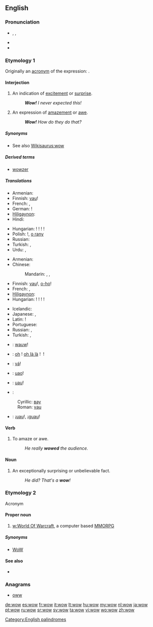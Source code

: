 ==English==

===Pronunciation===
* {{enPR|wou}}, {{IPA|/waʊ/}}, {{SAMPA|/waU/}}
* {{audio|en-us-wow.ogg|Audio (US)}}
* {{rhymes|aʊ}}

===Etymology 1===
Originally an [[acronym]] of the expression: {{term||[[wonder]] [[of]] [[wonders]]}}.

====Interjection====
{{en-intj}}

# An indication of [[excitement]] or [[surprise]].
#: '''''Wow!''' I never expected this!''
# An expression of [[amazement]] or [[awe]].
#: '''''Wow!''' How do they do that?''

=====Synonyms=====
* See also [[Wikisaurus:wow]]

=====Derived terms=====
* [[wowzer]]

=====Translations=====
{{trans-top|excitement}}
* Armenian: {{t|hy|մաման-ծաղկաման|tr=maman-çaġkaman}}
* Finnish: [[vau]]!
* French: {{t+|fr|waouh}},  {{t+|fr|ouah}}
* German: {{t|de|Toll}}!
* [[Hiligaynon]]: {{tø|hil|aba|alt=abá}}
* Hindi: {{t|hi|वाह|tr=vāh|sc=Deva}}
{{trans-mid}}
* Hungarian: {{t|hu|hűha}}! {{t-|hu|tyű}}! {{t-|hu|tyűha}}! {{t|hu|ejha}}!
* Polish: {{t-|pl|wow}}!, [[o rany]]
* Russian: {{t|ru|ух ты|tr=ux ty}}
* Turkish: {{t|tr|vay}}, {{t|tr|vay canına}}
* Urdu: {{t|ur|واہ|tr=vāh|sc=ur-Arab}}, {{t|ur|وا|tr=vā|sc=ur-Arab}}
{{trans-bottom}}

{{trans-top|amazement}}
* Armenian: {{t|hy|մաման-ծաղկաման|tr=maman-çaġkaman}}
* Chinese:
*: Mandarin: {{t-|cmn|哇塞|tr=wāsài|sc=Hani}}, {{t-|cmn|哇|tr=wā|sc=Hani}},  {{t-|cmn|哎呀|tr=āiyā|sc=Hani}}
* Finnish: [[vau]]!, [[o-ho]]!
* French: {{t+|fr|ouah|alt=ouah!}},  {{t+|fr|oh|alt=oh!}}
* [[Hiligaynon]]: {{tø|hil|aba|alt=abá}}
* Hungarian: {{t|hu|hűha}}! {{t-|hu|tyű}}! {{t-|hu|tyűha}}! {{t|hu|ejha}}!
{{trans-mid}}
* Icelandic: {{t-|is|vá}}
* Japanese: {{t|ja|ワウ|tr=wā}},  {{t+|ja|すごい|alt=すごい！|tr=sugoi!}}
* Latin: {{t-|la|hui}}!
* Portuguese: {{t+|pt|uau}}
* Russian: {{t|ru|ого|tr=ogó, ohó}}, {{t|ru|ничего себе|tr=ničevó sebé!|alt=ничего себе!|sc=Cyrl}}
* Turkish: {{t|tr|vay}}, {{t|tr|vay canına}}
{{trans-bottom}}

{{checktrans-top}}
* {{ttbc|nl}}: [[wauw]]!
* {{ttbc|fr}}: [[oh]]&nbsp;! [[oh là là]]&nbsp;! {{t+|fr|ouah}}&nbsp;!
* {{ttbc|is}}: [[vá]]!
* {{ttbc|it}}: [[uao]]!
{{trans-mid}}
* {{ttbc|ro}}: [[uau]]!
* {{ttbc|sr}}:
: Cyrillic: [[вау]]
: Roman: [[vau]]
* {{ttbc|es}}: ¡[[uau]]!, ¡[[guau]]!
{{trans-bottom}}

====Verb====
{{en-verb}}

# To amaze or awe.
#: ''He really '''wowed''' the audience.''

====Noun====
{{en-noun}}

# An exceptionally surprising or unbelievable fact.
#: ''He did? That's a '''wow'''!''

===Etymology 2===
Acronym

====Proper noun====
{{en-proper noun}}

# [[w:World Of Warcraft]], a computer based [[MMORPG]]

=====Synonyms=====
* [[WoW]]

====See also====
*{{pedia|World of Warcraft}}

===Anagrams===
* [[oww#English|oww]]

[[Category:English palindromes]]

[[de:wow]]
[[es:wow]]
[[fr:wow]]
[[it:wow]]
[[lt:wow]]
[[hu:wow]]
[[my:wow]]
[[nl:wow]]
[[ja:wow]]
[[pt:wow]]
[[ru:wow]]
[[sr:wow]]
[[sv:wow]]
[[ta:wow]]
[[vi:wow]]
[[wo:wow]]
[[zh:wow]]